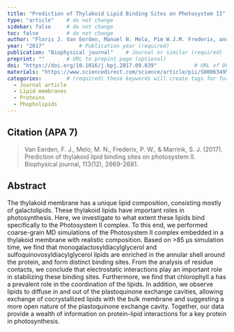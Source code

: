 ```yaml
---
title: "Prediction of Thylakoid Lipid Binding Sites on Photosystem II"          # Paper title (required)
type: "article"    # do not change
sidebar: false     # do not change
toc: false         # do not change
author: "Floris J. Van Eerden, Manuel N. Melo, Pim W.J.M. Frederix, and Siewert J. Marrink"         # Paper authors (required)
year: "2017"           # Publication year (required)
publication: "Biophysical journal"    # Journal or similar (required)
preprint: ""       # URL to prepint page (optional)  
doi: "https://doi.org/10.1016/j.bpj.2017.09.039"            # URL of DOI (required)  
materials: "https://www.sciencedirect.com/science/article/pii/S0006349517311207#app2"      # URL to suplementary info (optional)
categories:        # (required) these keywords will create tags for further filtering. 
  - Journal article
  - Lipid membranes
  - Proteins
  - Phopholipids
---
```


<!-- 
The info below is just an example. 

Both fields are required and they have to be replaced with the respective info for each paper. 

Please notice the `> ` symbol before the citation, it gives it additional styling.  
-->

## Citation (APA 7)      

> Van Eerden, F. J., Melo, M. N., Frederix, P. W., & Marrink, S. J. (2017). Prediction of thylakoid lipid binding sites on photosystem II. Biophysical journal, 113(12), 2669-2681.

## Abstract

The thylakoid membrane has a unique lipid composition, consisting mostly of galactolipids. These thylakoid lipids have important roles in photosynthesis. Here, we investigate to what extent these lipids bind specifically to the Photosystem II complex. To this end, we performed coarse-grain MD simulations of the Photosystem II complex embedded in a thylakoid membrane with realistic composition. Based on >85 μs simulation time, we find that monogalactosyldiacylglycerol and sulfoquinovosyldiacylglycerol lipids are enriched in the annular shell around the protein, and form distinct binding sites. From the analysis of residue contacts, we conclude that electrostatic interactions play an important role in stabilizing these binding sites. Furthermore, we find that chlorophyll a has a prevalent role in the coordination of the lipids. In addition, we observe lipids to diffuse in and out of the plastoquinone exchange cavities, allowing exchange of cocrystallized lipids with the bulk membrane and suggesting a more open nature of the plastoquinone exchange cavity. Together, our data provide a wealth of information on protein-lipid interactions for a key protein in photosynthesis.